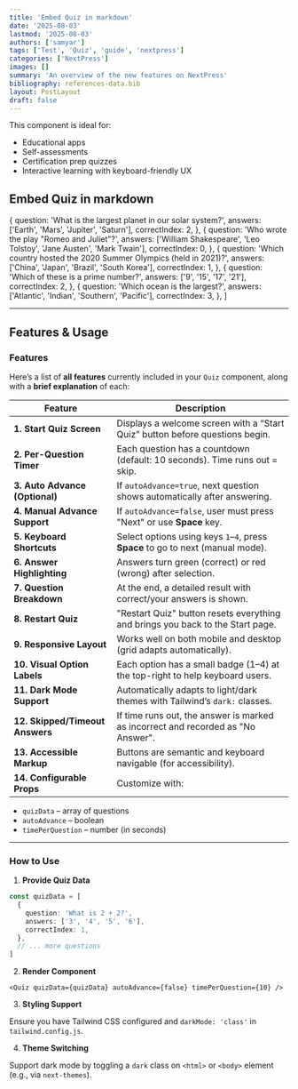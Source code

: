 ```yaml
---
title: 'Embed Quiz in markdown'
date: '2025-08-03'
lastmod: '2025-08-03'
authors: ['samyar']
tags: ['Test', 'Quiz', 'guide', 'nextpress']
categories: ['NextPress']
images: []
summary: 'An overview of the new features on NextPress'
bibliography: references-data.bib
layout: PostLayout
draft: false
---
```


This component is ideal for:

- Educational apps
- Self-assessments
- Certification prep quizzes
- Interactive learning with keyboard-friendly UX

## Embed Quiz in markdown

  {
    question: 'What is the largest planet in our solar system?',
    answers: ['Earth', 'Mars', 'Jupiter', 'Saturn'],
    correctIndex: 2,
  },
  {
    question: 'Who wrote the play "Romeo and Juliet"?',
    answers: ['William Shakespeare', 'Leo Tolstoy', 'Jane Austen', 'Mark Twain'],
    correctIndex: 0,
  },
  {
    question: 'Which country hosted the 2020 Summer Olympics (held in 2021)?',
    answers: ['China', 'Japan', 'Brazil', 'South Korea'],
    correctIndex: 1,
  },
  {
    question: 'Which of these is a prime number?',
    answers: ['9', '15', '17', '21'],
    correctIndex: 2,
  },
  {
    question: 'Which ocean is the largest?',
    answers: ['Atlantic', 'Indian', 'Southern', 'Pacific'],
    correctIndex: 3,
  },
]

<Quiz quizData={quizData} autoAdvance={false} />

---

## Features & Usage

### Features

Here’s a list of **all features** currently included in your `Quiz` component, along with a **brief explanation** of each:

| **Feature**                     | **Description**                                                                  |
| ------------------------------- | -------------------------------------------------------------------------------- |
| **1. Start Quiz Screen**        | Displays a welcome screen with a “Start Quiz” button before questions begin.     |
| **2. Per-Question Timer**       | Each question has a countdown (default: 10 seconds). Time runs out = skip.       |
| **3. Auto Advance (Optional)**  | If `autoAdvance=true`, next question shows automatically after answering.        |
| **4. Manual Advance Support**   | If `autoAdvance=false`, user must press "Next" or use **Space** key.             |
| **5. Keyboard Shortcuts**       | Select options using keys `1`–`4`, press **Space** to go to next (manual mode).  |
| **6. Answer Highlighting**      | Answers turn green (correct) or red (wrong) after selection.                     |
| **7. Question Breakdown**       | At the end, a detailed result with correct/your answers is shown.                |
| **8. Restart Quiz**             | "Restart Quiz" button resets everything and brings you back to the Start page.   |
| **9. Responsive Layout**        | Works well on both mobile and desktop (grid adapts automatically).               |
| **10. Visual Option Labels**    | Each option has a small badge (1–4) at the top-right to help keyboard users.     |
| **11. Dark Mode Support**       | Automatically adapts to light/dark themes with Tailwind’s `dark:` classes.       |
| **12. Skipped/Timeout Answers** | If time runs out, the answer is marked as incorrect and recorded as "No Answer". |
| **13. Accessible Markup**       | Buttons are semantic and keyboard navigable (for accessibility).                 |
| **14. Configurable Props**      | Customize with:                                                                  |

- `quizData` – array of questions
- `autoAdvance` – boolean
- `timePerQuestion` – number (in seconds)

---

### How to Use

1. **Provide Quiz Data**

```ts
const quizData = [
  {
    question: 'What is 2 + 2?',
    answers: ['3', '4', '5', '6'],
    correctIndex: 1,
  },
  // ... more questions
]
```

2. **Render Component**

```tsx
<Quiz quizData={quizData} autoAdvance={false} timePerQuestion={10} />
```

3. **Styling Support**

Ensure you have Tailwind CSS configured and `darkMode: 'class'` in `tailwind.config.js`.

4. **Theme Switching**

Support dark mode by toggling a `dark` class on `<html>` or `<body>` element (e.g., via `next-themes`).
